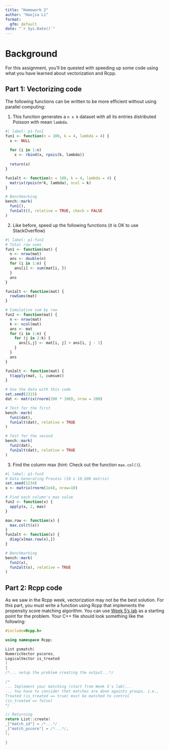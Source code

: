 ```yaml
---
title: "Homework 2"
author: "Haojia Li"
format: 
  gfm: default
date: "`r Sys.Date()`"
---
```


# Background

For this assignment, you'll be quested with speeding up some code using what
you have learned about vectorization and Rcpp.

## Part 1: Vectorizing code

The following functions can be written to be more efficient without using
parallel computing:

1. This function generates a `n x k` dataset with all its entries distributed
Poisson with mean `lambda`.

```r
#| label: p1-fun1
fun1 <- function(n = 100, k = 4, lambda = 4) {
  x <- NULL
  
  for (i in 1:n)
    x <- rbind(x, rpois(k, lambda))
  
  return(x)
}

fun1alt <- function(n = 100, k = 4, lambda = 4) {
  matrix(rpois(n*k, lambda), ncol = k)
}

# Benchmarking
bench::mark(
  fun1(),
  fun1alt(), relative = TRUE, check = FALSE
)
```

2. Like before, speed up the following functions (it is OK to use StackOverflow)

```r
#| label: p1-fun2
# Total row sums
fun1 <- function(mat) {
  n <- nrow(mat)
  ans <- double(n) 
  for (i in 1:n) {
    ans[i] <- sum(mat[i, ])
  }
  ans
}

fun1alt <- function(mat) {
  rowSums(mat)
}

# Cumulative sum by row
fun2 <- function(mat) {
  n <- nrow(mat)
  k <- ncol(mat)
  ans <- mat
  for (i in 1:n) {
    for (j in 2:k) {
      ans[i,j] <- mat[i, j] + ans[i, j - 1]
    }
  }
  ans
}

fun2alt <- function(mat) {
  t(apply(mat, 1, cumsum))
}

# Use the data with this code
set.seed(2315)
dat <- matrix(rnorm(200 * 100), nrow = 200)

# Test for the first
bench::mark(
  fun1(dat),
  fun1alt(dat), relative = TRUE
)

# Test for the second
bench::mark(
  fun2(dat),
  fun2alt(dat), relative = TRUE
)
```

3.  Find the column max (hint: Check out the function `max.col()`).

```r
#| label: p1-fun3
# Data Generating Process (10 x 10,000 matrix)
set.seed(1234)
x <- matrix(rnorm(1e4), nrow=10)

# Find each column's max value
fun2 <- function(x) {
  apply(x, 2, max)
}

max.row <- function(x) {
  max.col(t(x))
}
fun2alt <- function(x) {
  diag(x[max.row(x),])
}

# Benchmarking
bench::mark(
  fun2(x),
  fun2alt(x), relative = TRUE
)
```

## Part 2: Rcpp code

As we saw in the Rcpp week, vectorization may not be the best solution. For this
part, you must write a function using Rcpp that implements the propensity score
matching algorithm. You can use [Week 5's lab](https://github.com/UofUEpiBio/PHS7045-advanced-programming/issues/8#issuecomment-1424974938) as a starting point for the problem. Your C++ file
should look something like the following:

```cpp
#include<Rcpp.h>

using namespace Rcpp;

List psmatch(
NumericVector pscores,
LogicalVector is_treated
)
{
/*... setup the problem creating the output...*/

/*
... Implement your matching (start from Week 5's lab)... 
... You have to consider that matches are done againts groups, i.e.,
Treated (is_treated == true) must be matched to control 
(is_treated == false)  
*/

// Returning
return List::create(
_["match_id"] = /*...*/
_["match_pscore"] = /*...*/,
);

}
```
